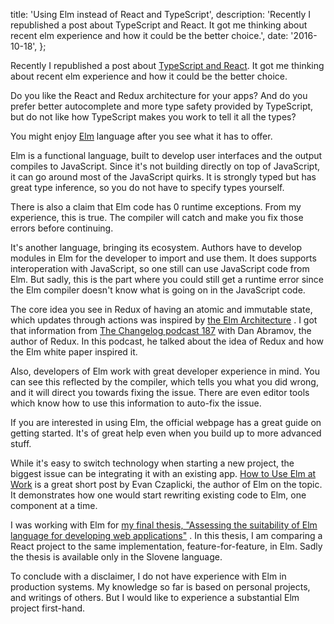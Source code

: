 
  title: 'Using Elm instead of React and TypeScript',
  description:
    'Recently I republished a post about TypeScript and React. It got me thinking about recent elm experience and how it could be the better choice.',
  date: '2016-10-18',
};


Recently I republished a post about [TypeScript and React](/blog/typescript-with-react-and-jsx). It got me thinking about recent elm experience and how it could be the better choice.

Do you like the React and Redux architecture for your apps? And do you prefer better autocomplete and more type safety provided by TypeScript, but do not like how TypeScript makes you work to tell it all the types?

You might enjoy [Elm](http://elm-lang.org/) language after you see what it has to offer.

Elm is a functional language, built to develop user interfaces and the output compiles to JavaScript. Since it's not building directly on top of JavaScript, it can go around most of the JavaScript quirks. It is strongly typed but has great type inference, so you do not have to specify types yourself.

There is also a claim that Elm code has 0 runtime exceptions. From my experience, this is true. The compiler will catch and make you fix those errors before continuing.

It's another language, bringing its ecosystem. Authors have to develop modules in Elm for the developer to import and use them. It does supports interoperation with JavaScript, so one still can use JavaScript code from Elm. But sadly, this is the part where you could still get a runtime error since the Elm compiler doesn't know what is going on in the JavaScript code.

The core idea you see in Redux of having an atomic and immutable state, which updates through actions was inspired by [the Elm Architecture](https://guide.elm-lang.org/architecture/) . I got that information from [The Changelog podcast 187](https://changelog.com/podcast/187) with Dan Abramov, the author of Redux. In this podcast, he talked about the idea of Redux and how the Elm white paper inspired it.

Also, developers of Elm work with great developer experience in mind. You can see this reflected by the compiler, which tells you what you did wrong, and it will direct you towards fixing the issue. There are even editor tools which know how to use this information to auto-fix the issue.

If you are interested in using Elm, the official webpage has a great guide on getting started. It's of great help even when you build up to more advanced stuff.

While it's easy to switch technology when starting a new project, the biggest issue can be integrating it with an existing app. [How to Use Elm at Work](http://elm-lang.org/blog/how-to-use-elm-at-work) is a great short post by Evan Czaplicki, the author of Elm on the topic. It demonstrates how one would start rewriting existing code to Elm, one component at a time.

I was working with Elm for [my final thesis, "Assessing the suitability of Elm language for developing web applications"](http://eprints.fri.uni-lj.si/4111/) . In this thesis, I am comparing a React project to the same implementation, feature-for-feature, in Elm. Sadly the thesis is available only in the Slovene language.

To conclude with a disclaimer, I do not have experience with Elm in production systems. My knowledge so far is based on personal projects, and writings of others. But I would like to experience a substantial Elm project first-hand.
